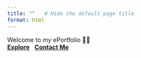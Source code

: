 ```yaml
---
title: ""   # Hide the default page title
format: html
---
```


```{=html}
<div class="home-hero">
  <div class="hero-text">
    <span class="hero-name">Welcome to my ePortfolio 👋🏼</span><br/>
    <div class="hero-buttons">
      <a href="#contact"><strong>Explore</strong></a>&nbsp;&nbsp;
      <a href="#about"><strong>Contact Me</strong></a>
    </div>
  </div>
</div>
```